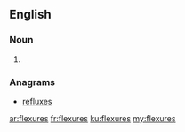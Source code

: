 ==English==

===Noun===
{{head|en|plural}}

# {{plural of|flexure|lang=en}}

===Anagrams===
* [[refluxes#English|refluxes]]

[[ar:flexures]]
[[fr:flexures]]
[[ku:flexures]]
[[my:flexures]]